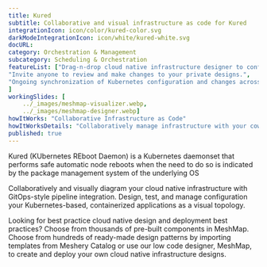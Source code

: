 ```yaml
---
title: Kured  
subtitle: Collaborative and visual infrastructure as code for Kured
integrationIcon: icon/color/kured-color.svg
darkModeIntegrationIcon: icon/white/kured-white.svg
docURL: 
category: Orchestration & Management
subcategory: Scheduling & Orchestration
featureList: ["Drag-n-drop cloud native infrastructure designer to configure, model, and deploy your workloads.",
"Invite anyone to review and make changes to your private designs.",
"Ongoing synchronization of Kubernetes configuration and changes across any number of clusters."
]
workingSlides: [
    ../_images/meshmap-visualizer.webp,
    ../_images/meshmap-designer.webp]
howItWorks: "Collaborative Infrastructure as Code"
howItWorksDetails: "Collaboratively manage infrastructure with your coworkers synchronously sharing the same designs."
published: true
---
```

<p>
    Kured (KUbernetes REboot Daemon) is a Kubernetes daemonset that performs safe automatic node reboots when the need to do so is indicated by the package management system of the underlying OS
</p>
<p>
    Collaboratively and visually diagram your cloud native infrastructure with GitOps-style pipeline integration. Design, test, and manage configuration your Kubernetes-based, containerized applications as a visual topology.
</p>
<p>
    Looking for best practice cloud native design and deployment best practices? Choose from thousands of pre-built components in MeshMap. Choose from hundreds of ready-made design patterns by importing templates from Meshery Catalog or use our low code designer, MeshMap, to create and deploy your own cloud native infrastructure designs.
</p>